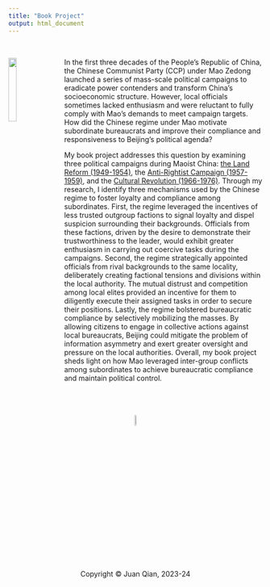```yaml
---
title: "Book Project"
output: html_document
---
```


<br>

<img src="redsun.jpeg" style="width:18%; margin-right: 20px" align="left">
In the first three decades of the People’s Republic of China, the Chinese Communist Party (CCP) under Mao Zedong launched a series of mass-scale political campaigns to eradicate power contenders and transform China’s socioeconomic structure. However, local officials sometimes lacked enthusiasm and were reluctant to fully comply with Mao’s demands to meet campaign targets. How did the Chinese regime under Mao motivate subordinate bureaucrats and improve their compliance and responsiveness to Beijing’s political agenda? 

My book project addresses this question by examining three political campaigns during Maoist China: [the Land Reform (1949-1954)](https://en.wikipedia.org/wiki/Land_Reform_Movement_(China)), the [Anti-Rightist Campaign (1957-1959)](https://en.wikipedia.org/wiki/Anti-Rightist_Campaign), and the [Cultural Revolution (1966-1976)](https://en.wikipedia.org/wiki/Cultural_Revolution). Through my research, I identify three mechanisms used by the Chinese regime to foster loyalty and compliance among subordinates. First, the regime leveraged the incentives of less trusted outgroup factions to signal loyalty and dispel suspicion surrounding their backgrounds. Officials from these factions, driven by the desire to demonstrate their trustworthiness to the leader, would exhibit greater enthusiasm in carrying out coercive tasks during the campaigns. Second, the regime strategically appointed officials from rival backgrounds to the same locality, deliberately creating factional tensions and divisions within the local authority. The mutual distrust and competition among local elites provided an incentive for them to diligently execute their assigned tasks in order to secure their positions. Lastly, the regime bolstered bureaucratic compliance by selectively mobilizing the masses. By allowing citizens to engage in collective actions against local bureaucrats, Beijing could mitigate the problem of information asymmetry and exert greater oversight and pressure on the local authorities. Overall, my book project sheds light on how Mao leveraged inter-group conflicts among subordinates to achieve bureaucratic compliance and maintain political control.


<br>
<br>
<br>
<center> <img src="juan_logo.png" style="width:7.5%">
<br>
<center> Copyright © Juan Qian, 2023-24
